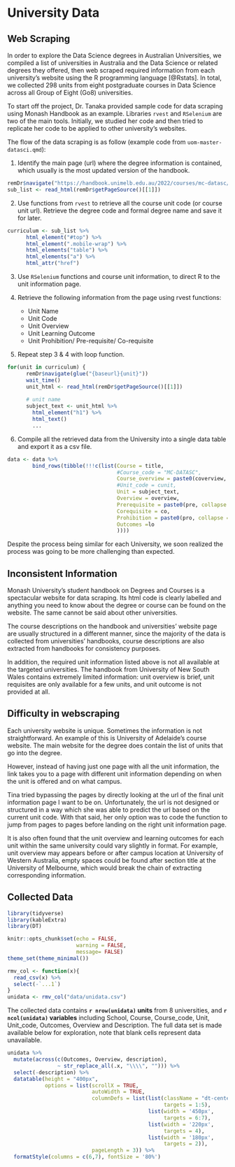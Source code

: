 # University Data {#sec-unidata}

## Web Scraping

In order to explore the Data Science degrees in Australian Universities, we compiled a list of universities in Australia and the Data Science or related degrees they offered, then web scraped required information from each university's website using the R programming language [@Rstats]. In total, we collected 298 units from eight postgraduate courses in Data Science across all Group of Eight (Go8) universities.

To start off the project, Dr. Tanaka provided sample code for data scraping using Monash Handbook as an example. Libraries `rvest` and `RSelenium` are two of the main tools. Initially, we studied her code and then tried to replicate her code to be applied to other university's websites.

The flow of the data scraping is as follow (example code from `uom-master-datasci.qmd`):

1.  Identify the main page (url) where the degree information is contained, which usually is the most updated version of the handbook.
```.r
remDr$navigate("https://handbook.unimelb.edu.au/2022/courses/mc-datasc/course-structure")
sub_list <- read_html(remDr$getPageSource()[[1]])
```

2.  Use functions from `rvest` to retrieve all the course unit code (or course unit url). Retrieve the degree code and formal degree name and save it for later.
```.r
curriculum <- sub_list %>% 
      html_element("#top") %>% 
      html_element(".mobile-wrap") %>% 
      html_elements("table") %>% 
      html_elements("a") %>% 
      html_attr("href")
```

3.  Use `RSelenium` functions and course unit information, to direct R to the unit information page.

4.  Retrieve the following information from the page using rvest functions:

    -   Unit Name
    -   Unit Code
    -   Unit Overview
    -   Unit Learning Outcome
    -   Unit Prohibition/ Pre-requisite/ Co-requisite

5.  Repeat step 3 & 4 with loop function.
```.r
for(unit in curriculum) {
      remDr$navigate(glue("{baseurl}{unit}"))
      wait_time()
      unit_html <- read_html(remDr$getPageSource()[[1]])
      
      # unit name
      subject_text <- unit_html %>% 
        html_element("h1") %>% 
        html_text()
        ...
```

6.  Compile all the retrieved data from the University into a single data table and export it as a csv file.
```.r
data <- data %>% 
        bind_rows(tibble(!!!c(list(Course = title, 
                                   #Course_code = "MC-DATASC", 
                                   Course_overview = paste0(coverview, collapse = " "),
                                   #Unit_code = cunit,
                                   Unit = subject_text,
                                   Overview = overview,
                                   Prerequisite = paste0(pre, collapse = ", "),
                                   Corequisite = co,
                                   Prohibition = paste0(pro, collapse = ", "),
                                   Outcomes =lo
                                   ))))
```

Despite the process being similar for each University, we soon realized the process was going to be more challenging than expected.

## Inconsistent Information

Monash University's student handbook on Degrees and Courses is a spectacular website for data scraping. Its html code is clearly labelled and anything you need to know about the degree or course can be found on the website. The same cannot be said about other universities.

The course descriptions on the handbook and universities' website page are usually structured in a different manner, since the majority of the data is collected from universities' handbooks, course descriptions are also extracted from handbooks for consistency purposes.  

In addition, the required unit information listed above is not all available at the targeted universities. The handbook from University of New South Wales contains extremely limited information: unit overview is brief, unit requisites are only available for a few units, and unit outcome is not provided at all. 

## Difficulty in webscraping 

Each university website is unique. Sometimes the information is not straightforward. An example of this is University of Adelaide's course website. The main website for the degree does contain the list of units that go into the degree.

However, instead of having just one page with all the unit information, the link takes you to a page with different unit information depending on when the unit is offered and on what campus.

Tina tried bypassing the pages by directly looking at the url of the final unit information page I want to be on. Unfortunately, the url is not designed or structured in a way which she was able to predict the url based on the current unit code. With that said, her only option was to code the function to jump from pages to pages before landing on the right unit information page.

It is also often found that the unit overview and learning outcomes for each unit within the same university could vary slightly in format. For example, unit overview may appears before or after campus location at University of Western Australia, empty spaces could be found after section title at the University of Melbourne, which would break the chain of extracting corresponding information. 

## Collected Data

```r
library(tidyverse)
library(kableExtra)
library(DT)

knitr::opts_chunk$set(echo = FALSE,
                      warning = FALSE,
                      message= FALSE)
theme_set(theme_minimal())
```

```r
rmv_col <- function(x){
  read_csv(x) %>% 
  select(-`...1`)
}
unidata <- rmv_col("data/unidata.csv")
```

The collected data contains **`r nrow(unidata)` units** from 8 universities, and **`r ncol(unidata)` variables** including School, Course, Course_code, Unit, Unit_code, Outcomes, Overview and Description. The full data set is made available below for exploration, note that blank cells represent data unavailable.

```r
unidata %>% 
  mutate(across(c(Outcomes, Overview, description), 
                ~ str_replace_all(.x, "\\\\", ""))) %>% 
  select(-description) %>% 
  datatable(height = "400px",
            options = list(scrollX = TRUE,
                           autoWidth = TRUE,
                           columnDefs = list(list(className = "dt-center", 
                                                  targets = 1:5),
                                             list(width = '450px',
                                                  targets = 6:7),
                                             list(width = '220px',
                                                  targets = 4),
                                             list(width = '180px',
                                                  targets = 2)),
                           pageLength = 3)) %>% 
  formatStyle(columns = c(6,7), fontSize = '80%')
```
